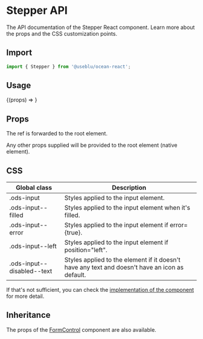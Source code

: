 
<Meta title="Components/Inputs/Stepper" component={Stepper} />

# Stepper API

The API documentation of the Stepper React component. Learn more about the props and the CSS customization points.

## Import

```javascript
import { Stepper } from '@useblu/ocean-react';
```

## Usage

<Canvas>
  <Story
    name="Stepper"
    args={{
      label: 'Label',
      min: 0,
      max: 15,
      placeholder: 'Placeholder...',
      helperText: 'Some text here!',
      error: false,
      disabled: false,
    }}
    parameters={{
      controls: { exclude: /^blocked*/ },
    }}
    argTypes={{
      label: {
        control: 'text',
      },
      min: {
        control: 'number',
      },
      max: {
        control: 'number',
      },
      placeholder: {
        control: 'text',
      },
      disabled: {
        control: 'boolean',
      },
      helperText: {
        control: 'text',
      },
    }}
  >
    {(props) => <Stepper id="stepper-playground" {...props} />}
  </Story>
</Canvas>

## Props

<ArgsTable of="." />

The ref is forwarded to the root element.

Any other props supplied will be provided to the root element (native element).

## CSS

| Global class               | Description                                                                                    |
| -------------------------- | ---------------------------------------------------------------------------------------------- |
| .ods-input                 | Styles applied to the input element.                                                           |
| .ods-input--filled         | Styles applied to the input element when it's filled.                                          |
| .ods-input--error          | Styles applied to the input element if error={true}.                                           |
| .ods-input--left           | Styles applied to the input element if position="left".                                        |
| .ods-input--disabled--text | Styles applied to the element if it doesn't have any text and doesn't have an icon as default. |

If that's not sufficient, you can check the [implementation of the component](https://github.com/ocean-ds/ocean-web/blob/master/packages/ocean-react/src/Stepper/Stepper.tsx) for more detail.

## Inheritance

The props of the [FormControl](?path=/docs/components-formcontrol--page) component are also available.
